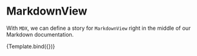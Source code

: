 
<Meta title="MDX/MarkdownView" component={MarkdownView} />


# MarkdownView

With `MDX`, we can define a story for `MarkdownView` right in the middle of our Markdown documentation.

<Canvas>
  <Story
    name="Normal"
    args={{
      color:''
    }}
  >
    {Template.bind({})}
  </Story>
</Canvas>